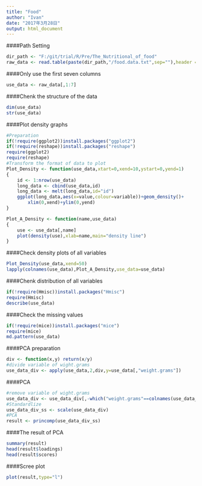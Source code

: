 ```yaml
---
title: "Food"
author: "Ivan"
date: "2017年3月28日"
output: html_document
---
```

####Path Setting
```r
dir_path <- "F:/git/trial/R/Pre/The_Nutritional_of_food"
raw_data <- read.table(paste(dir_path,"/food.data.txt",sep=""),header = TRUE,stringsAsFactors = FALSE)
```
####Only use the first seven columns
```r
use_data <- raw_data[,1:7]
```
####Chenk the structure of the data
```r
dim(use_data)
str(use_data)
```
####Plot density graphs
```r
#Preparation
if(!require(ggplot2))install.packages("ggplot2")
if(!require(reshape))install.packages("reshape")
require(ggplot2)
require(reshape)
#Transform the format of data to plot
Plot_Density <- function(use_data,xtart=0,xend=10,ystart=0,yend=1)
{
    id <- 1:nrow(use_data)
    long_data <- cbind(use_data,id)
    long_data <- melt(long_data,id="id")
    ggplot(long_data,aes(x=value,colour=variable))+geom_density()+
        xlim(0,xend)+ylim(0,yend)
}

Plot_A_Density <- function(name,use_data)
{
    use <- use_data[,name]
    plot(density(use),xlab=name,main="density line")
}

```
####Check density plots of all variables
```r
Plot_Density(use_data,xend=50)
lapply(colnames(use_data),Plot_A_Density,use_data=use_data)
```
####Chenk distribution of all variables
```r
if(!require(Hmisc))install.packages("Hmisc")
require(Hmisc)
describe(use_data)
```
####Check the missing values
```r
if(!require(mice))install.packages("mice")
require(mice)
md.pattern(use_data)
```
####PCA preparation
```r
div <- function(x,y) return(x/y)
#divide variable of wight.grams
use_data_div <- apply(use_data,2,div,y=use_data[,"weight.grams"])
```
####PCA
```r
#remove variable of wight.grams
use_data_div <- use_data_div[,-which("weight.grams"==colnames(use_data_div))]
#Standardlize
use_data_div_ss <- scale(use_data_div)
#PCA
result <- princomp(use_data_div_ss)
```
####The result of PCA
```r
summary(result)
head(result$loadings)
head(result$scores)
```
####Scree plot
```r
plot(result,type="l")
```



